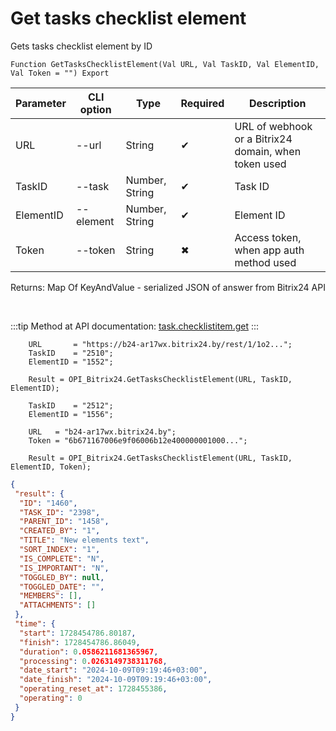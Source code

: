 ﻿---
sidebar_position: 5
---


# Get tasks checklist element
 Gets tasks checklist element by ID



`Function GetTasksChecklistElement(Val URL, Val TaskID, Val ElementID, Val Token = "") Export`

  | Parameter | CLI option | Type | Required | Description |
  |-|-|-|-|-|
  | URL | --url | String | &#x2714; | URL of webhook or a Bitrix24 domain, when token used |
  | TaskID | --task | Number, String | &#x2714; | Task ID |
  | ElementID | --element | Number, String | &#x2714; | Element ID |
  | Token | --token | String | &#x2716; | Access token, when app auth method used |

  
  Returns:  Map Of KeyAndValue - serialized JSON of answer from Bitrix24 API

<br/>

:::tip
Method at API documentation: [task.checklistitem.get](https://dev.1c-bitrix.ru/rest_help/tasks/task/checklistitem/get.php)
:::
<br/>


```bsl title="1C:Enterprise/OneScript code example"
    URL       = "https://b24-ar17wx.bitrix24.by/rest/1/1o2...";
    TaskID    = "2510";
    ElementID = "1552";

    Result = OPI_Bitrix24.GetTasksChecklistElement(URL, TaskID, ElementID);

    TaskID    = "2512";
    ElementID = "1556";

    URL   = "b24-ar17wx.bitrix24.by";
    Token = "6b671167006e9f06006b12e400000001000...";

    Result = OPI_Bitrix24.GetTasksChecklistElement(URL, TaskID, ElementID, Token);
```
 



```json title="Result"
{
 "result": {
  "ID": "1460",
  "TASK_ID": "2398",
  "PARENT_ID": "1458",
  "CREATED_BY": "1",
  "TITLE": "New elements text",
  "SORT_INDEX": "1",
  "IS_COMPLETE": "N",
  "IS_IMPORTANT": "N",
  "TOGGLED_BY": null,
  "TOGGLED_DATE": "",
  "MEMBERS": [],
  "ATTACHMENTS": []
 },
 "time": {
  "start": 1728454786.80187,
  "finish": 1728454786.86049,
  "duration": 0.0586211681365967,
  "processing": 0.0263149738311768,
  "date_start": "2024-10-09T09:19:46+03:00",
  "date_finish": "2024-10-09T09:19:46+03:00",
  "operating_reset_at": 1728455386,
  "operating": 0
 }
}
```
